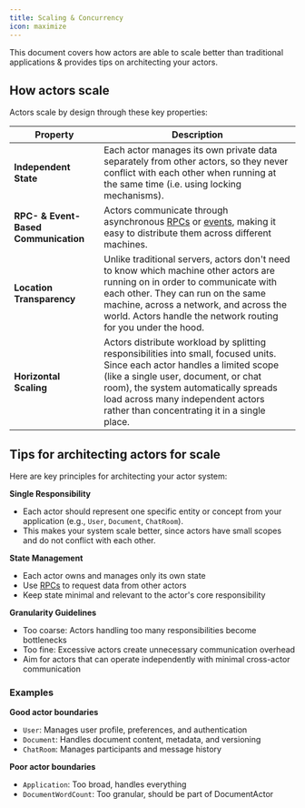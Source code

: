 ```yaml
---
title: Scaling & Concurrency
icon: maximize
---
```


This document covers how actors are able to scale better than traditional applications & provides tips on architecting your actors.

## How actors scale

Actors scale by design through these key properties:

| Property                             | Description                                                                                                                                                                                                                                                                                     |
| ------------------------------------ | ----------------------------------------------------------------------------------------------------------------------------------------------------------------------------------------------------------------------------------------------------------------------------------------------- |
| **Independent State**                | Each actor manages its own private data separately from other actors, so they never conflict with each other when running at the same time (i.e. using locking mechanisms).                                                                                                                     |
| **RPC- & Event-Based Communication** | Actors communicate through asynchronous [RPCs](/docs/rpc) or [events](/docs/events), making it easy to distribute them across different machines.                                                                                                                                               |
| **Location Transparency**            | Unlike traditional servers, actors don't need to know which machine other actors are running on in order to communicate with each other. They can run on the same machine, across a network, and across the world. Actors handle the network routing for you under the hood.                    |
| **Horizontal Scaling**               | Actors distribute workload by splitting responsibilities into small, focused units. Since each actor handles a limited scope (like a single user, document, or chat room), the system automatically spreads load across many independent actors rather than concentrating it in a single place. |

## Tips for architecting actors for scale

Here are key principles for architecting your actor system:

**Single Responsibility**

- Each actor should represent one specific entity or concept from your application (e.g., `User`, `Document`, `ChatRoom`).
- This makes your system scale better, since actors have small scopes and do not conflict with each other.

**State Management**

- Each actor owns and manages only its own state
- Use [RPCs](/docs/rpc) to request data from other actors
- Keep state minimal and relevant to the actor's core responsibility

**Granularity Guidelines**

- Too coarse: Actors handling too many responsibilities become bottlenecks
- Too fine: Excessive actors create unnecessary communication overhead
- Aim for actors that can operate independently with minimal cross-actor communication

### Examples

**Good actor boundaries**

- `User`: Manages user profile, preferences, and authentication
- `Document`: Handles document content, metadata, and versioning
- `ChatRoom`: Manages participants and message history

**Poor actor boundaries**

- `Application`: Too broad, handles everything
- `DocumentWordCount`: Too granular, should be part of DocumentActor
